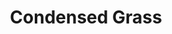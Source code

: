 ---
title: "Condensed Grass"
meta_title: "Condensed Grass craft"
description: "Craft de Condensed Grass"
rank: "d"
draft: false
name: "Condensed Grass"
recipe_img: "https://wiki.pokexgames.com/images/c/ce/Condensed_Grass.png"
level: 20
craft_time: 1
result: 1
value_npc: 1
ingredients:
  - name: "Pure Grass"
    quantity: 100
    item_img: "https://wiki.pokexgames.com/images/b/bc/Pure_Grass.png"
    value_npc: 1
---